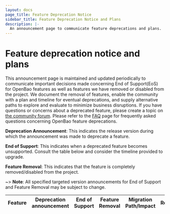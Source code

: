 ```yaml
---
layout: docs
page_title: Feature Deprecation Notice
sidebar_title: Feature Deprecation Notice and Plans
description: |-
  An announcement page to communicate feature deprecations and plans.
---
```

# Feature deprecation notice and plans

This announcement page is maintained and updated periodically to communicate important decisions made concerning End of Support(EoS) for OpenBao features as well as features we have removed or disabled from the project. We document the removal of features, enable the community with a plan and timeline for eventual deprecations, and supply alternative paths to explore and evaluate to minimize business disruptions. If you have questions or concerns about a deprecated feature, please create a topic on [the community forum](https://github.com/orgs/openbao/discussions). Please refer to the [FAQ](/docs/deprecation/faq) page for frequently asked questions concerning OpenBao feature deprecations.

**Deprecation Announcement**: This indicates the release version during which the announcement was made to deprecate a feature.

**End of Support**: This indicates when a deprecated feature becomes unsupported. Consult the table below and consider the timeline provided to upgrade.

**Feature Removal**: This indicates that the feature is completely removed/disabled from the project.

~> **Note**: All specified targeted version announcements for End of Support and Feature Removal may be subject to change.

| Feature | Deprecation announcement | End of Support | Feature Removal | Migration Path/Impact | Resources |
|---------|--------------------------|----------------|-----------------|-----------------------|-----------|

